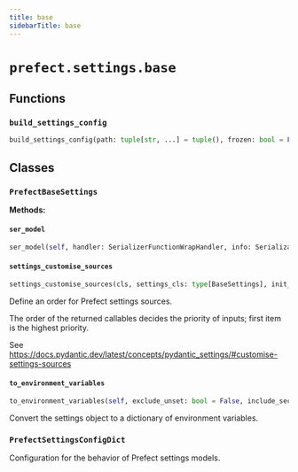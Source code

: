 ```yaml
---
title: base
sidebarTitle: base
---
```


# `prefect.settings.base`

## Functions

### `build_settings_config` <sup><a href="https://github.com/PrefectHQ/prefect/blob/main/src/prefect/settings/base.py#L214" target="_blank"><Icon icon="github" style="width: 14px; height: 14px;" /></a></sup>

```python
build_settings_config(path: tuple[str, ...] = tuple(), frozen: bool = False) -> PrefectSettingsConfigDict
```

## Classes

### `PrefectBaseSettings` <sup><a href="https://github.com/PrefectHQ/prefect/blob/main/src/prefect/settings/base.py#L31" target="_blank"><Icon icon="github" style="width: 14px; height: 14px;" /></a></sup>

**Methods:**

#### `ser_model` <sup><a href="https://github.com/PrefectHQ/prefect/blob/main/src/prefect/settings/base.py#L134" target="_blank"><Icon icon="github" style="width: 14px; height: 14px;" /></a></sup>

```python
ser_model(self, handler: SerializerFunctionWrapHandler, info: SerializationInfo) -> Any
```

#### `settings_customise_sources` <sup><a href="https://github.com/PrefectHQ/prefect/blob/main/src/prefect/settings/base.py#L33" target="_blank"><Icon icon="github" style="width: 14px; height: 14px;" /></a></sup>

```python
settings_customise_sources(cls, settings_cls: type[BaseSettings], init_settings: PydanticBaseSettingsSource, env_settings: PydanticBaseSettingsSource, dotenv_settings: PydanticBaseSettingsSource, file_secret_settings: PydanticBaseSettingsSource) -> tuple[PydanticBaseSettingsSource, ...]
```

Define an order for Prefect settings sources.

The order of the returned callables decides the priority of inputs; first item is the highest priority.

See https://docs.pydantic.dev/latest/concepts/pydantic_settings/#customise-settings-sources


#### `to_environment_variables` <sup><a href="https://github.com/PrefectHQ/prefect/blob/main/src/prefect/settings/base.py#L91" target="_blank"><Icon icon="github" style="width: 14px; height: 14px;" /></a></sup>

```python
to_environment_variables(self, exclude_unset: bool = False, include_secrets: bool = True, include_aliases: bool = False) -> dict[str, str]
```

Convert the settings object to a dictionary of environment variables.


### `PrefectSettingsConfigDict` <sup><a href="https://github.com/PrefectHQ/prefect/blob/main/src/prefect/settings/base.py#L179" target="_blank"><Icon icon="github" style="width: 14px; height: 14px;" /></a></sup>


Configuration for the behavior of Prefect settings models.

